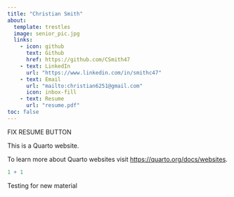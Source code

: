 ```yaml
---
title: "Christian Smith"
about: 
  template: trestles
  image: senior_pic.jpg
  links: 
    - icon: github
      text: Github
      href: https://github.com/CSmith47
    - text: LinkedIn
      url: "https://www.linkedin.com/in/smithc47"
    - text: Email
      url: "mailto:christian6251@gmail.com"
      icon: inbox-fill
    - text: Resume
      url: "resume.pdf"
toc: false
---
```


FIX RESUME BUTTON

This is a Quarto website.

To learn more about Quarto websites visit <https://quarto.org/docs/websites>.

```r
1 + 1
```


Testing for new material

